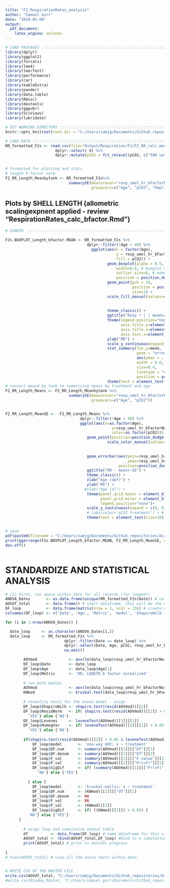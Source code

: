 ```yaml
---
title: "F2_RespirationRates_analysis"
author: "Samuel Gurr"
date: "2024-01-08"
output:
  pdf_document:
    latex_engine: xelatex
---
```



```r

# LOAD PACKAGES :::::::::::::::::::::::::::::::::::::::::::::::::::::::
library(dplyr)
library(ggplot2)
library(forcats)
library(lme4)
library(lmerTest)
library(performance)
library(car)
library(kableExtra)
library(pander)
library(data.table)
library(Rmisc)
library(devtools)
library(ggpubr)
library(SciViews)
library(lubridate)

# SET WORKING DIRECTORY :::::::::::::::::::::::::::::::::::::::::::::::
knitr::opts_knit$set(root.dir = "C:/Users/samjg/Documents/Github_repositories/Airradians_multigen_OA/RAnalysis")

```


```r
# LOAD DATA :::::::::::::::::::::::::::::::::::::::::::::::::::::::::::
RR_formatted_F2s <- read.csv(file="Output/Respiration/F2/F2_RR_calc_master.csv") %>% 
                      dplyr::select(-X) %>% 
                      dplyr::mutate(pCO2 = fct_relevel(pCO2, c("500 uatm","800 uatm","1200 uatm")))# relevel for plotting!


# formatted for plotting and stats 
# length b factor norm
F2_RR_Length_Meanbytank <- RR_formatted_F2s%>% 
                            summarySE(measurevar="resp_umol_hr_bFactorNormLength.MEAN", 
                                      groupvars=c("Age", "pCO2", "Replicate")) 

```


## Plots by SHELL LENGTH (allometric scalingexpnent applied - review "RespirationRates_calc_bfactor.Rmd")

```r

 
# LENGTH  ---------------------------------------------------------------------------- #

F2s.BOXPLOT_Length_bfactor.MEAN <- RR_formatted_F2s %>% 
                                    dplyr::filter(!Age < 40) %>%
                                      ggplot(aes(x = factor(Age), 
                                                 y = resp_umol_hr_bFactorNormLength.MEAN, 
                                                 fill = pCO2)) +
                                             geom_boxplot(alpha = 0.5, # color hue
                                                 width=0.6, # boxplot width
                                                 outlier.size=0, # make outliers small
                                                 position = position_dodge(preserve = "single")) + 
                                             geom_point(pch = 19, 
                                                        position = position_jitterdodge(0.01), 
                                                        size=1) +
                                             scale_fill_manual(values=c("500 uatm"  = "forestgreen",
                                                                        "800 uatm"  = "darkorange2", 
                                                                        "1200 uatm" = "purple")) +
                                             theme_classic() + 
                                             ggtitle("Resp * [ ( meanLength / Length_meas)^b ]") +
                                             theme(legend.position="none",
                                                   axis.title.y=element_text(size=10),
                                                   axis.title.x=element_text(size=10),
                                                   axis.text.x=element_text(size=10)) +
                                             ylab("RR") +
                                             scale_y_continuous(expand = c(0, 0), limits = c(0, NA)) +
                                             stat_summary(fun.y=mean, 
                                                          geom = "errorbar", 
                                                          aes(ymax = ..y.., ymin = ..y..), 
                                                          width = 0.6, 
                                                          size=0.4, 
                                                          linetype = "dashed", 
                                                          position = position_dodge(preserve = "single")) +
                                             theme(text = element_text(size=10))
# convert meand by tank to summrizing means by treatment and age 
F2_RR_Length_Means <- F2_RR_Length_Meanbytank %>% 
                            summarySE(measurevar="resp_umol_hr_bFactorNormLength.MEAN", 
                                      groupvars=c("Age", "pCO2"))


F2_RR_Length_MeanSE <-  F2_RR_Length_Means %>%
                                 dplyr::filter(!Age < 40) %>% 
                                 ggplot(aes(x=as.factor(Age), 
                                               y=resp_umol_hr_bFactorNormLength.MEAN, 
                                               color=as.factor(pCO2))) +
                                    geom_point(position=position_dodge(.5))+ 
                                             scale_color_manual(values=c("500 uatm"  = "forestgreen",
                                                                        "800 uatm"  = "darkorange2", 
                                                                        "1200 uatm" = "purple")) +
                                    geom_errorbar(aes(ymin=resp_umol_hr_bFactorNormLength.MEAN-se, 
                                                      ymax=resp_umol_hr_bFactorNormLength.MEAN+se), width=.2,
                                                  position=position_dodge(.5))+
                                    ggtitle("RR - mean+-SE") +
                                    theme_classic() +  
                                    xlab("Age (dpf)") +
                                    ylab("RR") +
                                   #xlab("Age (d)") +
                                    theme(panel.grid.major = element_blank(), 
                                          panel.grid.minor = element_blank(),
                                          legend.position="none")+ 
                                    scale_y_continuous(expand = c(0, 0), limits = c(0, NA)) +
                                    # labs(color='pCO2 treatment') + # legend name
                                    theme(text = element_text(size=10))


# save
pdf(paste0(filename = "C:/Users/samjg/Documents/Github_repositories/Airradians_multigen_OA/RAnalysis/Output/Respiration/F2/F2_RR_LENGTH_bfactor.pdf"), width = 8, height = 6)
print(ggarrange(F2s.BOXPLOT_Length_bfactor.MEAN, F2_RR_Length_MeanSE, nrow = 2)) # print the model diagnostics 
dev.off()



```



# STANDARDIZE AND STATISTICAL ANALYSIS 


``` r

# (1) First, run anova within date for all records (for looped!)
ANOVA_Dates       <- as.data.frame(unique(RR_formatted_F2s$Date)) # call a list to loop in 
AOVdf_total       <- data.frame() # start dataframe, this will be the master output
DF_loop           <- data.frame(matrix(nrow = 1, ncol = 13)) # create dataframe to save during for loop
colnames(DF_loop) <- c('Date', 'Age', 'Metric', 'model', 'ShapiroWilk', 'ResidNorm', 'Levenes', 'HomogVar', 'DF.num' , 'DF.denom', 'F_val','P_val', 'SigDif') # names for comuns in the for loop

for (i in 1:nrow(ANOVA_Dates)) {

  date_loop     <- as.character(ANOVA_Dates[i,])
  data_loop     <- RR_formatted_F2s %>% 
                          dplyr::filter(Date == date_loop) %>% 
                          dplyr::select(Date, Age, pCO2, resp_umol_hr_bFactorNormLength.MEAN) %>% 
                          na.omit()

        AOVmod              <- aov(lm(data_loop$resp_umol_hr_bFactorNormLength.MEAN ~ data_loop$pCO2))
        DF_loop$Date        <- date_loop
        DF_loop$Age         <- data_loop$Age[1]
        DF_loop$Metric      <- 'RR; LENGTH b factor normalized'
        
        # run both modles
        AOVmod              <- aov(lm(data_loop$resp_umol_hr_bFactorNormLength.MEAN ~ as.factor(data_loop$pCO2)))
        KWmod               <- kruskal.test(data_loop$resp_umol_hr_bFactorNormLength.MEAN  ~ as.factor(data_loop$pCO2))
        
        # normality tests for the anova model - asign 
        DF_loop$ShapiroWilk <- shapiro.test(resid(AOVmod))[[2]]
        DF_loop$ResidNorm   <- if( shapiro.test(resid(AOVmod))[[2]] > 0.05) {
          'YES'} else {'NO'}
        DF_loop$Levenes     <- leveneTest(AOVmod)[[3]][[1]]
        DF_loop$HomogVar    <- if( leveneTest(AOVmod)[[3]][[1]] > 0.05) {
          'YES'} else {'NO'}
        
        if(shapiro.test(resid(AOVmod))[[2]] > 0.05 & leveneTest(AOVmod)[[3]][[1]] > 0.05) {
            DF_loop$model       <- 'one-way AOV; x ~ treatment'
            DF_loop$DF.num      <- summary(AOVmod)[[1]][["Df"]][1]
            DF_loop$DF.denom    <- summary(AOVmod)[[1]][["Df"]][2]
            DF_loop$F_val       <- summary(AOVmod)[[1]][["F value"]][1]
            DF_loop$P_val       <- summary(AOVmod)[[1]][["Pr(>F)"]][1]
            DF_loop$SigDif      <- if( (summary(AOVmod)[[1]][["Pr(>F)"]][1]) > 0.05) {
              'NO'} else {'YES'}
    
          } else {
            DF_loop$model       <- 'kruskal-wallis; x ~ treatment'
            DF_loop$DF.num      <- (KWmod)[[2]][["df"]][1]
            DF_loop$DF.denom    <- NA
            DF_loop$F_val       <- NA
            DF_loop$P_val       <- (KWmod)[[3]]
            DF_loop$SigDif      <- if( ((KWmod)[[3]]) > 0.05) {
          'NO'} else {'YES'}
      }
        
        # asign loop and cumulative output table
        df          <- data.frame(DF_loop) # name dataframe for this single row
        AOVdf_total <- rbind(AOVdf_total,DF_loop) #bind to a cumulative list dataframe
        print(AOVdf_total) # print to monitor progress
        
}
# View(AOVdf_total) # view all the anova tests within data 


# WRITE CSV OF THE MASTER FILE
write.csv(AOVdf_total, "C:/Users/samjg/Documents/Github_repositories/Airradians_multigen_OA/RAnalysis/Output/Respiration/F2/F2_RR_LENGTH_Statistics.csv")
#write.csv(Biodep_Master, "C:/Users/samuel.gurr/Documents/Github_repositories/Airradians_multigen_OA/RAnalysis/Output/Biodeposition/Biodeposition_master.csv")
                    


```







